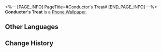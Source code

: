 <%-- [PAGE_INFO]
PageTitle=#Conductor's Treat#
[END_PAGE_INFO] --%>
{{Item Infobox
|id          = 221002
|image       = Item Conductor's Treat.png
|type        = Phone Wallpaper
|invCategory = 
|rarity      = 4
|effect      = 
|description = After obtaining Phone wallpapers, they can be changed in the Phone function
}}
{{Description|''"Let Pom-Pom cook! What kind of yum-yum do you guys have in mind?"''}}
'''Conductor's Treat''' is a [[Phone Wallpaper]].

==Other Languages==
{{Other Languages
|en   = Conductor's Treat
|zhs  = 列车长特供
|zht  = 列車長特餐
|ja   = 車掌のスペシャルプレート
|ko   = 차장의 특식
|es   = Especialidad del revisor
|fr   = La spécialité du conducteur
|ru   = Особое блюдо от проводника
|th   = สูตรเฉพาะของกัปตันรถไฟ
|vi   = Đích Thân Tàu Trưởng Chế Biến
|de   = Spezialität vom Schaffner
|id   = Traktiran Kondektur
|pt   = A Especialidade do Condutor
}}

==Change History==
{{Change History|1.3}}